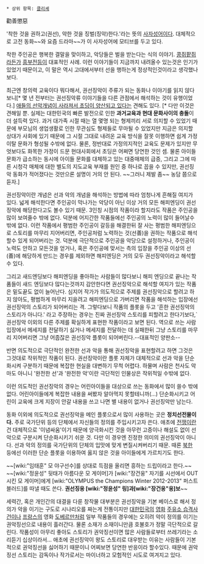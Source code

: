  * 상위 항목: [[클리셰]]

勸善懲惡

'착한 것을 권하고(권선), 악한 것을 징벌(징악)한다.'라는 뜻의 [[사자성어]]이다. 대체적으로 고전 동화~~와 요즘 드라마~~가 이 사자성어에 모티브를 두고 있다. 

착한 주인공은 행복한 결말을 맞이하고, 악당들은 벌을 받는다는 식의 이야기. [[콩쥐팥쥐]]라든가 [[흥부전]]등이 대표적인 사례. 이런 이야기들이 지금까지 내려올수 있는것은 인기가 있었기 때문이고, 이 말은 역시 고대에서부터 선을 행하는게 정상적인것이라고 생각했나보다.

최근엔 창의력 교육이다 뭐다해서, 권선징악이 주류가 되는 동화나 이야기를 읽지 않다보니[* 몇 년 전부터는 권선징악류 이야기들을 다른 관점에서 해석하는 것이 유행이었다.] [[요즘 젊은 것들은 버릇이 없다|애들의 선악개념이 사라져서 초딩이 양산되고 있다]]는 견해도 있다. [* 다만 이것은 견해일 뿐. 실제는 대한민국의 빠른 발전으로 인한 '''과거교육과 현대 문화사이의 충돌'''이 더 설득력 있다. 과거 대가족 시절 때는 열 몇명 되는 형제끼리 서로 의지할 수 있었기 때문에 부모님의 생업생활로 인한 무관심도 형제들로 무마될 수 있었지만 지금은 의지할 상대가 사회에 있기 때문에 그 시절 그대로 내려온 교육 방식을 잘못 이행하면 쉽게 가정이탈 문화가 형성될 수밖에 없다. 물론, 정반대로 가정의지적인 교육도 문제가 있지만 무엇보다도 화목한 가정이 드문 현대사회에서 초딩은 어쩌면 당연한 것인 셈. 물론 아이들 문화가 급소하는 동시에 아이들 문화를 대체하고 있는 대중매체의 급증, 그리고 그에 따른 시청각 매체에 대한 별도의 지도교육 부재를 원인 중 하나로 꼽을 수 있지만, 권선징악 동화가 적어졌다는 것만으론 설명이 거의 안 된다. ~~그러니 제발 좀~~ 농담 쯤으로 듣자.]

권선징악이란 개념은 선과 악의 개념을 해석하는 방법에 따라 엄청나게 흔해질 여지가 있다. 넓게 해석한다면 주인공이 막나가는 악당이 아닌 이상 거의 모든 해피엔딩이 권선징악에 해당한다고도 볼수 있기 때문. 3인칭 시점의 작품이라 할지라도 작품은 주인공을 많이 보여줄수 밖에 없다. 덕분에 어지간한 작품들에선 주인공의 노력이 많이 들어날수밖에 없다. 이런 작품에서 평범한 주인공이 갈등을 해결한뒤 잘 사는 평범한 해피엔딩으로 스토리를 마무리 지어버리면, 주인공처럼 노력하는 것(선善)을 권하는 작품으로 해석할수 있게 되어버리는 것. 덕분에 극단적으로 주인공을 악당으로 설정하거나, 주인공이 노력도 안하고 모든것을 얻거나, 혹은 주인공에 맞서는 측의 입장을 주인공 이상의 선(善)에 해당하게 만드는 경우를 제외하면 해피엔딩은 거의 모두 권선징악이라고 해석할수 있다.

그리고 새드엔딩보다 해피엔딩을 좋아하는 사람들이 많다보니 해피 엔딩으로 끝나는 작품들이 새드 엔딩보다 많다는것까지 감안한다면 권선징악으로 해석할 여지가 있는 작품은 밑도끝도 없이 늘어난다. 심지어 작가가 의도적으로 주제를 권선징악으로 할려고 하지 않아도, 평범하게 마무리 지을려고 해피엔딩으로 가버리면 작품을 해석하는 입장에선 권선징악의 스토리가 되어버리는 격. 그렇다보니 작품의 플롯을 두고 '흔한 권선징악의 스토리가 아니다.' 라고 주장하는 경우는 진짜 권선징악 스토리를 피할려고 한다기보다,` 권선징악 이외의 다른 주제를 확실하게 표현한 작품이라고 보면 된다. 역으로 쓰는 사람 입장에서 메세지를 전달하기 싫거나 메세지를 전달하는 데 실패한뒤 그냥 스토리를 마무리 지어버리면 그냥 어줍잖은 권선징악 플롯이 되어버린다.--대표적인 양판소--

반면 의도적으로 극단적인 완전한 선과 악을 통해 권선징악을 표현할려고 하면 그것은 그것대로 작위적인 작품이 된다. 권선징악이란 플롯 자체가 대체적으로 선과 악을 단순화시켜 구분하기 때문에 복잡한 현실을 대변하기 무척 어렵다. 하물며 사람은 천사도 악마도 아니니 '완전한 선'과 '완전한 악'이란 극단적인 인물상은 작위적일 수밖에 없다. 

이런 의도적인 권선징악의 경우는 어린아이들을 대상으로 쓰는 동화에서 많이 쓸수 밖에 없다. 어린아이들에게 복잡한 내용을 써봤자 알아먹지 못할테니까(...) 단순화시키고 어린이 교육에 크게 지장이 안갈 내용을 쓰고 나면 별 내용이 없거나 권선징악만 남는다.

동화 이외에 의도적으로 권선징악을 메인 플롯으로서 많이 사용하는 곳은 '''정치선전물이다.''' 주로 국가단위 등의 단체에서 자신들의 정의를 주입시키고자 쓴다. 애초에 [[전쟁]]이란 건 대체적으로 '이념싸움'이기 때문에 양극화시킨 것을 아무런 고증이나 해설도 없이 선악으로 구분시켜 단순화시키기 쉬운 것. 다만 이 경우엔 진정한 의미의 권선징악이 아니다. 선과 악의 정의를 국가단위의 단체의 입맛에 맞게 변질시켜버리기 때문. 때론 [[북한]] 등에선 이러한 단순 플롯을 이용하여 옳지 않은 것을 아이들에게 가르치기도 한다.


~~[wiki:"임태훈" 모 야구선수]를 상대로 득점을 올리면 흥하는 드립이라고 한다.~~
~~[wiki:"정윤성" 뒷태가 아름다운 모 게이머]가 [wiki:"장건웅" 자기를 시선에서 OUT시킨 모 게이머]에게 [wiki:"OLYMPUS the Champions Winter 2012-2013" 퍼스트 블러드]를 따낼 때도 쓴다. '''권선징웅 [wiki:"정윤성" 링]과[wiki:"장건웅"웅]보'''~~

세력간, 혹은 개인간의 대결을 다룬 창작물 대부분은 권선징악을 기본 베이스로 해서 정의가 악을 이기는 구도로 시나리오를 짜는게 전통이지만 [[대한민국]]의 [[영화]] [[주유소 습격사건]]이나 [[프랑스]]의 영화 [[도베르만]]처럼 일부 작품들의 경우에는 오히려 악이 정의를 이기는 권악징선으로 내용이 흘러간다. 물론 소재가 소재이니만큼 호불호가 정말 극단적으로 갈린다. 작품성이 아무리 좋아도 스토리가 권악징선이면 많은 사람들로부터 쓰레기라는 소리듣기 십상이라서... 애초에 권선징악이 왕도 스토리로 대우받는 이유는 사람들이 기본적으로 권악징선을 싫어하기 때문이니 어찌보면 당연한 반응이라 할수있다. 때문에 권악징선 스토리는 감독이나 작가로서는 마이너하고 모험적인 시도로 여겨지고 있다. 

